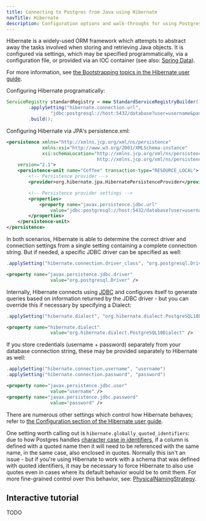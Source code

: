 ```yaml
---
title: Connecting to Postgres from Java using Hibernate
navTitle: Hibernate
description: Configuration options and walk-throughs for using Postgres from Hibernate
---
```


Hibernate is a widely-used ORM framework which attempts to abstract away the tasks involved when storing and retrieving Java objects. It is configured via settings, which may be specified programmatically, via a configuration file, or provided via an IOC container (see also: [Spring Data](03_springdata.mdx)).

For more information, see [the Bootstrapping topics in the Hibernate user guide](https://docs.jboss.org/hibernate/orm/5.4/userguide/html_single/Hibernate_User_Guide.html#bootstrap).

Configuring Hibernate programatically:

```java
ServiceRegistry standardRegistry = new StandardServiceRegistryBuilder()
        .applySetting("hibernate.connection.url",
                "jdbc:postgresql://host:5432/database?user=username&password=password")
        .build();
```

Configuring Hibernate via JPA's persistence.xml:

```xml
<persistence xmlns="http://xmlns.jcp.org/xml/ns/persistence"
             xmlns:xsi="http://www.w3.org/2001/XMLSchema-instance"
             xsi:schemaLocation="http://xmlns.jcp.org/xml/ns/persistence
                                 http://xmlns.jcp.org/xml/ns/persistence/persistence_2_1.xsd"
    version="2.1">
    <persistence-unit name="Coffee" transaction-type="RESOURCE_LOCAL">
        <!-- Persistence provider -->
        <provider>org.hibernate.jpa.HibernatePersistenceProvider</provider>

        <!-- Persistence provider settings -->
        <properties>
            <property name="javax.persistence.jdbc.url"
                value="jdbc:postgresql://host:5432/database?user=username&amp;password=password" />
        </properties>
    </persistence-unit>
</persistence>
```

In both scenarios, Hibernate is able to determine the correct driver and connection settings from a single setting containing a complete connection string. But if needed, a specific JDBC driver can be specified as well:

```java
.applySetting("hibernate.connection.driver_class", "org.postgresql.Driver")
```
```xml
<property name="javax.persistence.jdbc.driver"
                value="org.postgresql.Driver" />
```

Internally, Hibernate connects using [JDBC](02_JDBC.mdx) and configures itself to generate queries based on information returned by the JDBC driver - but you can override this if necessary by specifying a Dialect:

```java
.applySetting("hibernate.dialect", "org.hibernate.dialect.PostgreSQL10Dialect")
```
```xml
<property name="hibernate.dialect"
                value="org.hibernate.dialect.PostgreSQL10Dialect" />
```

If you store credentials (username + password) separately from your database connection string, these may be provided separately to Hibernate as well:

```java
.applySetting("hibernate.connection.username", "username")
.applySetting("hibernate.connection.password", "password")
```
```xml
<property name="javax.persistence.jdbc.user"
                value="username" />
<property name="javax.persistence.jdbc.password"
                value="password" />
```

There are numerous other settings which control how Hibernate behaves; refer to [the Configuration section of the Hibernate user guide](https://docs.jboss.org/hibernate/orm/5.4/userguide/html_single/Hibernate_User_Guide.html#configurations).

One setting worth calling out is `hibernate.globally_quoted_identifiers`: due to how Postgres handles [character case in identifiers](https://www.postgresql.org/docs/current/sql-syntax-lexical.html), if a column is defined with a quoted name then it will need to be referenced with the same name, in the same case, also enclosed in quotes. Normally this isn't an issue - but if you're using Hibernate to work with a schema that was defined with quoted identifiers, it may be necessary to force Hibernate to also use quotes even in cases where its default behavior would be to omit them. For more fine-grained control over this behavior, see: [PhysicalNamingStrategy](https://docs.jboss.org/hibernate/orm/5.4/userguide/html_single/Hibernate_User_Guide.html#PhysicalNamingStrategy).

## Interactive tutorial

TODO
